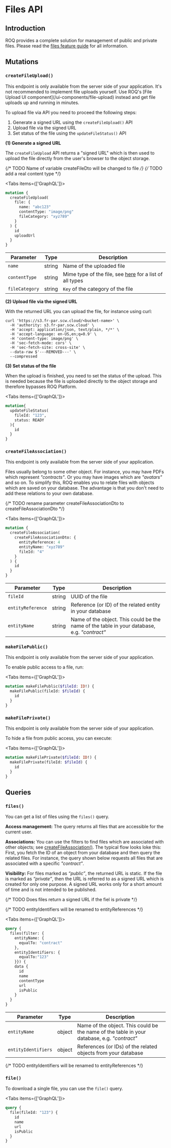 
# Files API

## Introduction

ROQ provides a complete solution for management of public and private files. Please read the
[files feature guide](/feature-guides/files) for all information.

## Mutations

### `createFileUpload()`

<Callout type="info" emoji="ℹ️">
  This endpoint is only available from the server side of your application. 
</Callout>

<Callout type="warning" emoji="⚠️">
  It's not recommended to implement file uploads yourself. Use ROQ's [File Upload UI component](/ui-components/file-upload)
  instead and get file uploads up and running in minutes. 
</Callout>

To upload file via API you need to proceed the following steps:
1. Generate a signed URL using the `createFileUpload()` API
2. Upload file via the signed URL
3. Set status of the file using the `updateFileStatus()` API

**(1) Generate a signed URL**

The `createFileUpload` API returns a "signed URL" which is then used to upload the file directly from the user's browser
to the object storage.

{/* TODO Name of variable createFileDto will be changed to file  */}
{/* TODO add a real content type  */}

<Tabs items={['GraphQL']}><Tab>

```graphql
mutation {
  createFileUpload(
    file: {
      name: "abc123"
      contentType: "image/png"
      fileCategory: "xyz789"
    }
  ) {
    id
    uploadUrl
  }
}

```

</Tab></Tabs>

| Parameter      | Type   | Description                                                                               |
|----------------|--------|-------------------------------------------------------------------------------------------|
| `name`         | string | Name of the uploaded file                                                                 |
| `contentType`  | string | Mime type of the file, see [here](https://mimetype.io/all-types/) for a list of all types |
| `fileCategory` | string | `Key` of the category of the file                                                         |

**(2) Upload file via the signed URL**

With the returned URL you can upload the file, for instance using curl:

```shell
curl 'https://s3.fr-par.scw.cloud/<bucket-name>' \
  -H 'authority: s3.fr-par.scw.cloud' \
  -H 'accept: application/json, text/plain, */*' \
  -H 'accept-language: en-US,en;q=0.9' \
  -H 'content-type: image/png' \
  -H 'sec-fetch-mode: cors' \
  -H 'sec-fetch-site: cross-site' \
  --data-raw $'---REMOVED---' \
  --compressed
```

**(3) Set status of the file**

When the upload is finished, you need to set the status of the upload. This is needed because the file is uploaded
directly to the object storage and therefore bypasses ROQ Platform.

<Tabs items={['GraphQL']}><Tab>

```graphql
mutation{
  updateFileStatus(
    fileId: "123",
    status: READY
  ){
    id
  }
}
```

</Tab></Tabs>

### `createFileAssociation()`

<Callout type="info" emoji="ℹ️">
  This endpoint is only available from the server side of your application. 
</Callout>

Files usually belong to some other object. For instance, you may have PDFs which represent _"contracts"_. Or you may
have images which are _"avatars"_ and so on. To simplify this, ROQ enables you to relate files with objects which are
saved on your database. The advantage is that you don't need to add these relations to your own database.

{/* TODO rename parameter createFileAssociationDto to createFileAssociationDto */}

<Tabs items={['GraphQL']}><Tab>

```graphql
mutation {
  createFileAssociation(
    createFileAssociationDto: {
      entityReference: 4
      entityName: "xyz789"
      fileId: "4"
    }
  ) {
    id
  }
}
```

</Tab></Tabs>

| Parameter         | Type   | Description                                                                                 |
|-------------------|--------|---------------------------------------------------------------------------------------------|
| `fileId`          | string | UUID of the file                                                                            |                                                                          
| `entityReference` | string | Reference (or ID) of the related entity in your database                                    |
| `entityName`      | string | Name of the object. This could be the name of the table in your database, e.g. _"contract"_ |

### `makeFilePublic()`

<Callout type="info" emoji="ℹ️">
  This endpoint is only available from the server side of your application. 
</Callout>

To enable public access to a file, run:

<Tabs items={['GraphQL']}><Tab>

```graphql
mutation makeFilePublic($fileId: ID!) {
  makeFilePublic(fileId: $fileId) {
    id
  }
}
```

</Tab></Tabs>

### `makeFilePrivate()`

<Callout type="info" emoji="ℹ️">
  This endpoint is only available from the server side of your application. 
</Callout>

To hide a file from public access, you can execute:

<Tabs items={['GraphQL']}><Tab>

```graphql
mutation makeFilePrivate($fileId: ID!) {
  makeFilePrivate(fileId: $fileId) {
    id
  }
}
```

</Tab></Tabs>

## Queries

### `files()`

You can get a list of files using the `files()` query.

**Access management:** The query returns all files that are accessible for the
current user.

**Associations:** You can use the filters to find files which are associated with other objects;
see [createFileAssociation()](#createfileassociation). The typical flow looks loke this: First, you fetch the ID of an
object from your database and then query the related
files. For instance, the query shown below requests all files that are associated with a specific _"contract"_.

**Visibility:** For files marked as _“public”_, the returned URL is static. If the file is marked as _“private”_, then
the
URL is
referred to as a signed URL which is created for only one purpose. A signed URL works only for a short amount of time
and is not intended to be published.

{/* TODO Does files return a signed URL if the fiel is private */}

{/* TODO entityIdentifiers will be renamed to entityReferences */}

<Tabs items={['GraphQL']}><Tab>

```graphql
query {
  files(filter: {
    entityName: {
      equalTo: "contract"
    },
    entityIdentifiers: {
      equalTo:"123"
    }}) {
    data {
      id
      name
      contentType
      url
      isPublic
    }
  }
}
```

</Tab></Tabs>

| Parameter           | Type   | Description                                                                                 |
|---------------------|--------|---------------------------------------------------------------------------------------------|
| `entityName`        | object | Name of the object. This could be the name of the table in your database, e.g. _"contract"_ |
| `entityIdentifiers` | object | References (or IDs) of the related objects from your database                               |

{/* TODO entityIdentifiers will be renamed to entityReferences */}

### `file()`

To download a single file, you can use the `file()` query.

<Tabs items={['GraphQL']}><Tab>

```graphql
query {
  file(fileId: "123") {
    id
    name
    url
    isPublic
  }
}
```

</Tab></Tabs>